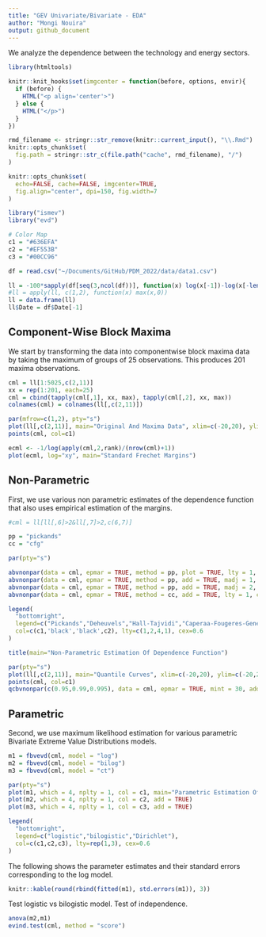 ```yaml
---
title: "GEV Univariate/Bivariate - EDA"
author: "Mongi Nouira"
output: github_document
---
```


We analyze the dependence between the technology and energy sectors.

```r
library(htmltools)

knitr::knit_hooks$set(imgcenter = function(before, options, envir){
  if (before) {
    HTML("<p align='center'>")
  } else {
    HTML("</p>")
  }
})

rmd_filename <- stringr::str_remove(knitr::current_input(), "\\.Rmd")
knitr::opts_chunk$set(
  fig.path = stringr::str_c(file.path("cache", rmd_filename), "/")
)

knitr::opts_chunk$set(
  echo=FALSE, cache=FALSE, imgcenter=TRUE, 
  fig.align="center", dpi=150, fig.width=7
)

library("ismev")
library("evd")

# Color Map
c1 = "#636EFA"
c2 = "#EF553B"
c3 = "#00CC96"
```

```r
df = read.csv("~/Documents/GitHub/PDM_2022/data/data1.csv")

ll = -100*sapply(df[seq(3,ncol(df))], function(x) log(x[-1])-log(x[-length(df$Date)]))
#ll = apply(ll, c(1,2), function(x) max(x,0))
ll = data.frame(ll)
ll$Date = df$Date[-1]
```

## Component-Wise Block Maxima

We start by transforming the data into componentwise block maxima data by taking the maximum of groups of 25 observations. This produces 201 maxima observations.

```r
cml = ll[1:5025,c(2,11)]
xx = rep(1:201, each=25)
cml = cbind(tapply(cml[,1], xx, max), tapply(cml[,2], xx, max))
colnames(cml) = colnames(ll[,c(2,11)])

par(mfrow=c(1,2), pty="s")
plot(ll[,c(2,11)], main="Original And Maxima Data", xlim=c(-20,20), ylim=c(-20,20))
points(cml, col=c1)

ecml <- -1/log(apply(cml,2,rank)/(nrow(cml)+1))
plot(ecml, log="xy", main="Standard Frechet Margins")
```

## Non-Parametric

First, we use various non parametric estimates of the dependence function that also uses empirical estimation of the margins.

```r
#cml = ll[ll[,6]>2&ll[,7]>2,c(6,7)]

pp = "pickands"
cc = "cfg"

par(pty="s")

abvnonpar(data = cml, epmar = TRUE, method = pp, plot = TRUE, lty = 1, col=c1)
abvnonpar(data = cml, epmar = TRUE, method = pp, add = TRUE, madj = 1, lty = 2)
abvnonpar(data = cml, epmar = TRUE, method = pp, add = TRUE, madj = 2, lty = 4)
abvnonpar(data = cml, epmar = TRUE, method = cc, add = TRUE, lty = 1, col=c2)

legend(
  "bottomright", 
  legend=c("Pickands","Deheuvels","Hall-Tajvidi","Caperaa-Fougeres-Genest"), 
  col=c(c1,'black','black',c2), lty=c(1,2,4,1), cex=0.6
)

title(main="Non-Parametric Estimation Of Dependence Function")
```

```r
par(pty="s")
plot(ll[,c(2,11)], main="Quantile Curves", xlim=c(-20,20), ylim=c(-20,20))
points(cml, col=c1)
qcbvnonpar(c(0.95,0.99,0.995), data = cml, epmar = TRUE, mint = 30, add = TRUE, col = c2)
```

## Parametric

Second, we use maximum likelihood estimation for various parametric Bivariate Extreme Value Distributions models.

```r
m1 = fbvevd(cml, model = "log")
m2 = fbvevd(cml, model = "bilog")
m3 = fbvevd(cml, model = "ct")

par(pty="s")
plot(m1, which = 4, nplty = 1, col = c1, main="Parametric Estimation Of Dependence Function")
plot(m2, which = 4, nplty = 1, col = c2, add = TRUE)
plot(m3, which = 4, nplty = 1, col = c3, add = TRUE)

legend(
  "bottomright", 
  legend=c("logistic","bilogistic","Dirichlet"), 
  col=c(c1,c2,c3), lty=rep(1,3), cex=0.6
)
```

The following shows the parameter estimates and their standard errors corresponding to the log model.

```r
knitr::kable(round(rbind(fitted(m1), std.errors(m1)), 3))
```

Test logistic vs bilogistic model. Test of independence.

```r
anova(m2,m1)
evind.test(cml, method = "score")
```

